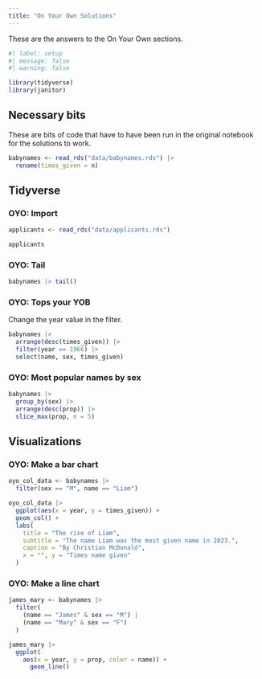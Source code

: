 ```yaml
---
title: "On Your Own Solutions"
---
```


These are the answers to the On Your Own sections.

```r
#| label: setup
#| message: false
#| warning: false

library(tidyverse)
library(janitor)
```


## Necessary bits

These are bits of code that have to have been run in the original notebook for the solutions to work.

```r
babynames <- read_rds("data/babynames.rds") |>
  rename(times_given = n)
```

## Tidyverse

### OYO: Import

```r
applicants <- read_rds("data/applicants.rds")

applicants
```


### OYO: Tail

```r
babynames |> tail()
```

### OYO: Tops your YOB

Change the year value in the filter.

```r
babynames |> 
  arrange(desc(times_given)) |> 
  filter(year == 1966) |> 
  select(name, sex, times_given)
```

### OYO: Most popular names by sex

```r
babynames |> 
  group_by(sex) |> 
  arrange(desc(prop)) |> 
  slice_max(prop, n = 5)
```


## Visualizations

### OYO: Make a bar chart

```r
oyo_col_data <- babynames |> 
  filter(sex == "M", name == "Liam")

oyo_col_data |> 
  ggplot(aes(x = year, y = times_given)) +
  geom_col() +
  labs(
    title = "The rise of Liam",
    subtitle = "The name Liam was the most given name in 2023.",
    caption = "By Christian McDonald",
    x = "", y = "Times name given"
  )
```

### OYO: Make a line chart

```r
james_mary <- babynames |> 
  filter(
    (name == "James" & sex == "M") |
    (name == "Mary" & sex == "F")
  )

james_mary |> 
  ggplot(
    aes(x = year, y = prop, color = name)) + 
      geom_line()
```


